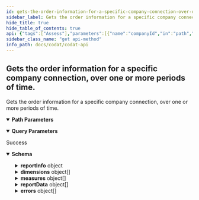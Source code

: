 ```yaml
---
id: gets-the-order-information-for-a-specific-company-connection-over-one-or-more-periods-of-time
sidebar_label: Gets the order information for a specific company connection, over one or more periods of time.
hide_title: true
hide_table_of_contents: true
api: {"tags":["Assess"],"parameters":[{"name":"companyId","in":"path","required":true,"schema":{"type":"string","format":"uuid"}},{"name":"connectionId","in":"path","required":true,"schema":{"type":"string","format":"uuid"}},{"name":"reportDate","in":"query","required":true,"schema":{"type":"string","format":"date-time"}},{"name":"periodLength","in":"query","required":true,"schema":{"type":"integer","format":"int32"}},{"name":"numberOfPeriods","in":"query","required":true,"schema":{"type":"integer","format":"int32"}},{"name":"periodUnit","in":"query","required":true,"schema":{"enum":["Day","Week","Month","Year"],"type":"string"}},{"name":"includeDisplayNames","in":"query","schema":{"type":"boolean","default":false}}],"responses":{"200":{"description":"Success","content":{"application/json":{"schema":{"type":"object","properties":{"reportInfo":{"type":"object","properties":{"name":{"type":"string","nullable":true},"displayName":{"type":"string","nullable":true}},"additionalProperties":false},"dimensions":{"type":"array","items":{"type":"object","properties":{"index":{"type":"integer","format":"int32"},"displayName":{"type":"string","nullable":true},"type":{"type":"string","nullable":true},"items":{"type":"array","items":{"type":"object","properties":{"index":{"type":"integer","format":"int32"}},"additionalProperties":false},"nullable":true}},"additionalProperties":false},"nullable":true},"measures":{"type":"array","items":{"type":"object","properties":{"displayName":{"type":"string","nullable":true},"units":{"type":"string","nullable":true},"index":{"type":"integer","format":"int32"},"type":{"type":"string","nullable":true}},"additionalProperties":false},"nullable":true},"reportData":{"type":"array","items":{"type":"object","properties":{"dimension":{"type":"integer","format":"int32"},"dimensionDisplayName":{"type":"string","nullable":true},"item":{"type":"integer","format":"int32"},"itemDisplayName":{"type":"string","nullable":true},"measures":{"type":"array","items":{"type":"object","properties":{"index":{"type":"integer","format":"int32"},"measureDisplayName":{"type":"string","nullable":true}},"additionalProperties":false},"nullable":true},"components":{"type":"array","items":"circular()","nullable":true}},"additionalProperties":false},"nullable":true},"errors":{"type":"array","items":{"type":"object","properties":{"message":{"type":"string","nullable":true},"type":{"enum":["DatesOutOfRange","DataNotSynced","DataSetNotSupported","DataSyncFailed","DataTypeNotEnabled","UncategorizedAccounts","DataSetNotAvailable","ValidationError"],"type":"string"},"details":{"type":"object","additionalProperties":{"type":"array","items":{"type":"string"}},"nullable":true}},"additionalProperties":false},"nullable":true}},"additionalProperties":false}}}}},"security":[{"CodatLogin":[]},{"APIKeyAuth":[]}],"description":"Gets the order information for a specific company connection, over one or more periods of time.","method":"get","path":"/data/companies/{companyId}/connections/{connectionId}/assess/commerceMetrics/orders","servers":[{"url":"https://api.codat.io","description":"Codat API (Production)"}],"securitySchemes":{"AuthorizationHeader":{"type":"apiKey","description":"The word \"Basic\" followed by a space and your API Key, base64 encoded, which can be found [here](https://portal-integration.codat.io/#/profile)","name":"Authorization","in":"header"}},"info":{"title":"Codat API","description":"[What's changed in our Swagger](https://docs.codat.io/docs/new-swagger-ui)","version":"v1"},"postman":{"name":"Gets the order information for a specific company connection, over one or more periods of time.","description":{"type":"text/plain"},"url":{"path":["data","companies",":companyId","connections",":connectionId","assess","commerceMetrics","orders"],"host":["{{baseUrl}}"],"query":[{"disabled":false,"description":{"content":"(Required) ","type":"text/plain"},"key":"reportDate","value":""},{"disabled":false,"description":{"content":"(Required) ","type":"text/plain"},"key":"periodLength","value":""},{"disabled":false,"description":{"content":"(Required) ","type":"text/plain"},"key":"numberOfPeriods","value":""},{"disabled":false,"description":{"content":"(Required) ","type":"text/plain"},"key":"periodUnit","value":""},{"disabled":false,"key":"includeDisplayNames","value":""}],"variable":[{"disabled":false,"description":{"content":"(Required) ","type":"text/plain"},"type":"any","value":"","key":"companyId"},{"disabled":false,"description":{"content":"(Required) ","type":"text/plain"},"type":"any","value":"","key":"connectionId"}]},"header":[{"key":"Accept","value":"application/json"}],"method":"GET"}}
sidebar_class_name: "get api-method"
info_path: docs/codat/codat-api
---
```



## Gets the order information for a specific company connection, over one or more periods of time.



Gets the order information for a specific company connection, over one or more periods of time.

<details style={{"marginBottom":"1rem"}} data-collapsed={false} open={true}><summary style={{}}><strong>Path Parameters</strong></summary><div><ul><ParamsItem className={"paramsItem"} param={{"name":"companyId","in":"path","required":true,"schema":{"type":"string","format":"uuid"}}}></ParamsItem><ParamsItem className={"paramsItem"} param={{"name":"connectionId","in":"path","required":true,"schema":{"type":"string","format":"uuid"}}}></ParamsItem></ul></div></details><details style={{"marginBottom":"1rem"}} data-collapsed={false} open={true}><summary style={{}}><strong>Query Parameters</strong></summary><div><ul><ParamsItem className={"paramsItem"} param={{"name":"reportDate","in":"query","required":true,"schema":{"type":"string","format":"date-time"}}}></ParamsItem><ParamsItem className={"paramsItem"} param={{"name":"periodLength","in":"query","required":true,"schema":{"type":"integer","format":"int32"}}}></ParamsItem><ParamsItem className={"paramsItem"} param={{"name":"numberOfPeriods","in":"query","required":true,"schema":{"type":"integer","format":"int32"}}}></ParamsItem><ParamsItem className={"paramsItem"} param={{"name":"periodUnit","in":"query","required":true,"schema":{"enum":["Day","Week","Month","Year"],"type":"string"}}}></ParamsItem><ParamsItem className={"paramsItem"} param={{"name":"includeDisplayNames","in":"query","schema":{"type":"boolean","default":false}}}></ParamsItem></ul></div></details><div><ApiTabs><TabItem label={"200"} value={"200"}><div>

Success

</div><div><details style={{}} data-collapsed={false} open={true}><summary style={{"textAlign":"left"}}><strong>Schema</strong></summary><div style={{"textAlign":"left","marginLeft":"1rem"}}></div><ul style={{"marginLeft":"1rem"}}><SchemaItem collapsible={true} className={"schemaItem"}><details style={{}}><summary style={{}}><strong>reportInfo</strong><span style={{"opacity":"0.6"}}> object</span></summary><div style={{"marginLeft":"1rem"}}><SchemaItem collapsible={false} name={"name"} required={false} schemaDescription={undefined} schemaName={"string"} qualifierMessage={undefined}></SchemaItem><SchemaItem collapsible={false} name={"displayName"} required={false} schemaDescription={undefined} schemaName={"string"} qualifierMessage={undefined}></SchemaItem></div></details></SchemaItem><SchemaItem collapsible={true} className={"schemaItem"}><details style={{}}><summary style={{}}><strong>dimensions</strong><span style={{"opacity":"0.6"}}> object[]</span></summary><div style={{"marginLeft":"1rem"}}><SchemaItem collapsible={false} name={"index"} required={false} schemaDescription={undefined} schemaName={"int32"} qualifierMessage={undefined}></SchemaItem><SchemaItem collapsible={false} name={"displayName"} required={false} schemaDescription={undefined} schemaName={"string"} qualifierMessage={undefined}></SchemaItem><SchemaItem collapsible={false} name={"type"} required={false} schemaDescription={undefined} schemaName={"string"} qualifierMessage={undefined}></SchemaItem><SchemaItem collapsible={true} className={"schemaItem"}><details style={{}}><summary style={{}}><strong>items</strong><span style={{"opacity":"0.6"}}> object[]</span></summary><div style={{"marginLeft":"1rem"}}><SchemaItem collapsible={false} name={"index"} required={false} schemaDescription={undefined} schemaName={"int32"} qualifierMessage={undefined}></SchemaItem></div></details></SchemaItem></div></details></SchemaItem><SchemaItem collapsible={true} className={"schemaItem"}><details style={{}}><summary style={{}}><strong>measures</strong><span style={{"opacity":"0.6"}}> object[]</span></summary><div style={{"marginLeft":"1rem"}}><SchemaItem collapsible={false} name={"displayName"} required={false} schemaDescription={undefined} schemaName={"string"} qualifierMessage={undefined}></SchemaItem><SchemaItem collapsible={false} name={"units"} required={false} schemaDescription={undefined} schemaName={"string"} qualifierMessage={undefined}></SchemaItem><SchemaItem collapsible={false} name={"index"} required={false} schemaDescription={undefined} schemaName={"int32"} qualifierMessage={undefined}></SchemaItem><SchemaItem collapsible={false} name={"type"} required={false} schemaDescription={undefined} schemaName={"string"} qualifierMessage={undefined}></SchemaItem></div></details></SchemaItem><SchemaItem collapsible={true} className={"schemaItem"}><details style={{}}><summary style={{}}><strong>reportData</strong><span style={{"opacity":"0.6"}}> object[]</span></summary><div style={{"marginLeft":"1rem"}}><SchemaItem collapsible={false} name={"dimension"} required={false} schemaDescription={undefined} schemaName={"int32"} qualifierMessage={undefined}></SchemaItem><SchemaItem collapsible={false} name={"dimensionDisplayName"} required={false} schemaDescription={undefined} schemaName={"string"} qualifierMessage={undefined}></SchemaItem><SchemaItem collapsible={false} name={"item"} required={false} schemaDescription={undefined} schemaName={"int32"} qualifierMessage={undefined}></SchemaItem><SchemaItem collapsible={false} name={"itemDisplayName"} required={false} schemaDescription={undefined} schemaName={"string"} qualifierMessage={undefined}></SchemaItem><SchemaItem collapsible={true} className={"schemaItem"}><details style={{}}><summary style={{}}><strong>measures</strong><span style={{"opacity":"0.6"}}> object[]</span></summary><div style={{"marginLeft":"1rem"}}><SchemaItem collapsible={false} name={"index"} required={false} schemaDescription={undefined} schemaName={"int32"} qualifierMessage={undefined}></SchemaItem><SchemaItem collapsible={false} name={"measureDisplayName"} required={false} schemaDescription={undefined} schemaName={"string"} qualifierMessage={undefined}></SchemaItem></div></details></SchemaItem><SchemaItem collapsible={false} name={"components"} required={false} schemaDescription={undefined} schemaName={"undefined[]"} qualifierMessage={undefined}></SchemaItem></div></details></SchemaItem><SchemaItem collapsible={true} className={"schemaItem"}><details style={{}}><summary style={{}}><strong>errors</strong><span style={{"opacity":"0.6"}}> object[]</span></summary><div style={{"marginLeft":"1rem"}}><SchemaItem collapsible={false} name={"message"} required={false} schemaDescription={undefined} schemaName={"string"} qualifierMessage={undefined}></SchemaItem><SchemaItem collapsible={false} name={"type"} required={false} schemaDescription={undefined} schemaName={"string"} qualifierMessage={"**Possible values:** [`DatesOutOfRange`, `DataNotSynced`, `DataSetNotSupported`, `DataSyncFailed`, `DataTypeNotEnabled`, `UncategorizedAccounts`, `DataSetNotAvailable`, `ValidationError`]"}></SchemaItem><SchemaItem collapsible={true} className={"schemaItem"}><details style={{}}><summary style={{}}><strong>details</strong><span style={{"opacity":"0.6"}}> object</span></summary><div style={{"marginLeft":"1rem"}}><SchemaItem collapsible={false} name={"type"} required={false} schemaDescription={undefined} schemaName={""} qualifierMessage={undefined}></SchemaItem><SchemaItem collapsible={false} name={"items"} required={false} schemaDescription={undefined} schemaName={"string"} qualifierMessage={undefined}></SchemaItem></div></details></SchemaItem></div></details></SchemaItem></ul></details></div></TabItem></ApiTabs></div>
      